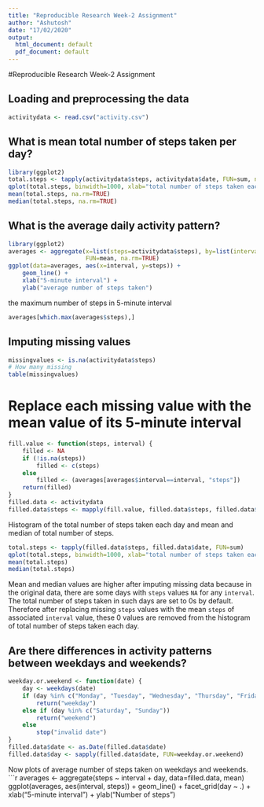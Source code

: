 ---
title: "Reproducible Research Week-2 Assignment"
author: "Ashutosh"
date: "17/02/2020"
output:
  html_document: default
  pdf_document: default
---
#Reproducible Research Week-2 Assignment

## Loading and preprocessing the data
```{r}
activitydata <- read.csv("activity.csv")
```

## What is mean total number of steps taken per day?
```{r}
library(ggplot2)
total.steps <- tapply(activitydata$steps, activitydata$date, FUN=sum, na.rm=TRUE)
qplot(total.steps, binwidth=1000, xlab="total number of steps taken each day")
mean(total.steps, na.rm=TRUE)
median(total.steps, na.rm=TRUE)
```
## What is the average daily activity pattern?
```{r}
library(ggplot2)
averages <- aggregate(x=list(steps=activitydata$steps), by=list(interval=activitydata$interval),
                      FUN=mean, na.rm=TRUE)
ggplot(data=averages, aes(x=interval, y=steps)) +
    geom_line() +
    xlab("5-minute interval") +
    ylab("average number of steps taken")
```
the maximum number of steps in 5-minute interval

```{r}
averages[which.max(averages$steps),]
```

## Imputing missing values
```{r}
missingvalues <- is.na(activitydata$steps)
# How many missing
table(missingvalues)
```

# Replace each missing value with the mean value of its 5-minute interval
```{r}
fill.value <- function(steps, interval) {
    filled <- NA
    if (!is.na(steps))
        filled <- c(steps)
    else
        filled <- (averages[averages$interval==interval, "steps"])
    return(filled)
}
filled.data <- activitydata
filled.data$steps <- mapply(fill.value, filled.data$steps, filled.data$interval)
```

Histogram of the total number of steps taken each day and mean and median of total number of steps.

```{r}
total.steps <- tapply(filled.data$steps, filled.data$date, FUN=sum)
qplot(total.steps, binwidth=1000, xlab="total number of steps taken each day")
mean(total.steps)
median(total.steps)
```

Mean and median values are higher after imputing missing data because in the original data, there are some days with `steps` values `NA` for any `interval`. The total number of steps taken in such days are set to 0s by default. Therefore after replacing missing `steps` values with the mean `steps`
of associated `interval` value, these 0 values are removed from the histogram
of total number of steps taken each day.

## Are there differences in activity patterns between weekdays and weekends?

```{r}
weekday.or.weekend <- function(date) {
    day <- weekdays(date)
    if (day %in% c("Monday", "Tuesday", "Wednesday", "Thursday", "Friday"))
        return("weekday")
    else if (day %in% c("Saturday", "Sunday"))
        return("weekend")
    else
        stop("invalid date")
}
filled.data$date <- as.Date(filled.data$date)
filled.data$day <- sapply(filled.data$date, FUN=weekday.or.weekend)
```

Now plots of average number of steps taken on weekdays and weekends.
```{r}
averages <- aggregate(steps ~ interval + day, data=filled.data, mean)
ggplot(averages, aes(interval, steps)) + geom_line() + facet_grid(day ~ .) +
    xlab("5-minute interval") + ylab("Number of steps")
